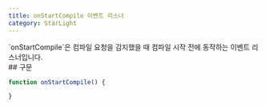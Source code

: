 ```yaml
---
title: onStartCompile 이벤트 리스너
category: StarLight
---
```


<Section>
  `onStartCompile`은 컴파일 요청을 감지했을 때 컴파일 시작 전에 동작하는 이벤트 리스너입니다.
</Section>
<Section>
  ## 구문

  ~~~js
  function onStartCompile() {

  }
  ~~~
</Section>